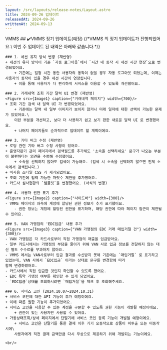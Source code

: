 ```yaml
---
layout: /src/layouts/release-notes/Layout.astro
title: 2024-09-26 업데이트
releasedAt: 2024-09-26
writtenAt: 2024-09-13
---
```



<Frame>
    <Badge style={'web'}>VMMS</Badge>
    ## ✔️VMMS 정기 업데이트(예정)
    {/*VMMS 의 정기 업데이트가 진행되었어요.\
    이번 주 업데이트 된 내역은 아래와 같습니다.*/}

    ### 1. 세션 유지 방식 변경 (재반영)
    + 세션의 유지 방식이 기존 `자동 로그아웃`에서 `시간 내 동작 시 세션 시간 연장`으로 변경되었어요.
        + 기존에는 일정 시간 동안 사용자의 동작이 없을 경우 자동 로그아웃 되었는데, 이제는 사용자의 동작이 있을 경우 세션 시간이 연장됩니다.
        + 이를 통해 사용자가 더 편리하게 서비스를 이용할 수 있도록 개선했어요.

    ### 2. 거래내역 조회 기간 달력 UI 변경 (재반영)
    <Figure src={Image1} caption={"거래내역 페이지"} width={700}/>
    + 조회 기간 검색 내 달력 UI 가 변경되었어요.
        + 기존에는 달력 내 일부 이미지가 보이지 않거나 미래 일자에 대한 선택이 가능한 문제가 있었어요.\
        이런 부분을 개선하고, 보다 더 사용하기 쉽고 보기 편한 새로운 달력 UI 로 변경했어요.
        + 나머지 페이지들도 순차적으로 업데이트 할 계획이에요.

    ### 3. 기타 버그 수정 (재반영)
    + 로딩 관련 기타 버그 수정 사항이 있어요.
    + 운영자판기 관리 페이지에서 검색필드를 추가해도 '소속을 선택하세요' 문구가 나오는 부분이 불편하다는 의견을 수렴해 수정했어요.
        + 소속을 선택하지 않아도 검색이 가능해요. (검색 시 소속을 선택하지 않으면 전체 소속에서 검색됩니다.)
    + 미사용 스타일 CSS 가 제거되었어요.
    + 조회 기간에 입력 가능한 자릿수 제한을 추가했어요.
    + 카드사 심사현황의 `템플릿`을 변경했어요. (서식의 변경)

    ### 4. 사용자 권한 표기 추가
    <Figure src={Image2} caption={"사이드바"} width={300}/>
    - VMMS 페이지의 좌측에 계정에 할당된 권한 정보가 추가 표기했어요.
        - 권한 정보는 계정에 할당된 권한을 표기하며, 해당 권한에 따라 페이지 접근이 제한될 수 있어요.

    ### 5. VAN 가맹점의 'EDC입금' 내용 추가
    <Figure src={Image3} caption={"VAN 가맹점의 EDC 거래 매입거절 건"} width={300}/>
    - VAN 가맹점은 각 카드사로부터 직접 가맹점의 매출을 입금받아요.
    - 일부 카드사에서는 가맹점의 부담을 줄이기 위해 VAN 사로 입금 정보를 전달하지 않는 대신 별도 수수료를 부과하지 않아요.
    - VMMS 에서는 VAN사로부터 입금 결과를 수신받지 못해 기존에는 `매입거절` 로 표기하고 있었는데, VAN 사에서 `EDC입금` 이라는 상태로 문구를 변경함에 따라
    함께 변경하였어요.
    - 카드사에서 직접 입금한 것인지 확인할 수 있도록 했어요.
    - EDC 특약 가맹점 여부를 확인할 수 있게 되었어요.
    - `EDC입금`상태를 조회하시려면 `매입거절`을 체크 후 조회해주세요.

    ### 6. 서비스 코인 (2024.10.07~2024.10.31)
    + 서비스 코인에 대한 API 기능이 추가 예정이에요.
    + 이에 따른 권한 기능이 추가되었어요.
    + 서비스 코인을 사용할 수 있는 계정을 구분할 수 있도록 권한 기능이 개발될 예정이에요.
        + 권한이 있는 사용자만 사용할 수 있어요.
    + 가동상태조회/상세 페이지에서 단말기에 서비스 코인 등록 기능이 개발될 예정이에요.
        + 서비스 코인은 단말기를 통한 결제 이후 기기 오동작으로 상품이 미투출 또는 미동작 시에\
        사용자에게 직전 결제 금액만큼 다시 무상으로 제공하기 위해 개발되는 기능이에요.

    <br/>
</Frame>